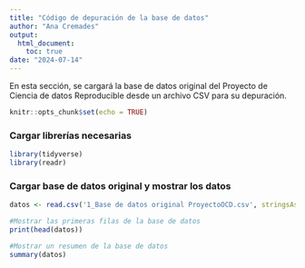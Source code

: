 ```yaml
---
title: "Código de depuración de la base de datos"
author: "Ana Cremades"
output: 
  html_document: 
    toc: true
date: "2024-07-14"
---
```


En esta sección, se cargará la base de datos original del Proyecto de Ciencia de datos Reproducible desde un archivo CSV para su depuración.

```r
knitr::opts_chunk$set(echo = TRUE)
```
### Cargar librerías necesarias
```r
library(tidyverse)
library(readr)
```
### Cargar base de datos original y mostrar los datos
```r
datos <- read.csv('1_Base de datos original ProyectoOCD.csv', stringsAsFactors = FALSE)

#Mostrar las primeras filas de la base de datos
print(head(datos))

#Mostrar un resumen de la base de datos
summary(datos)
```
